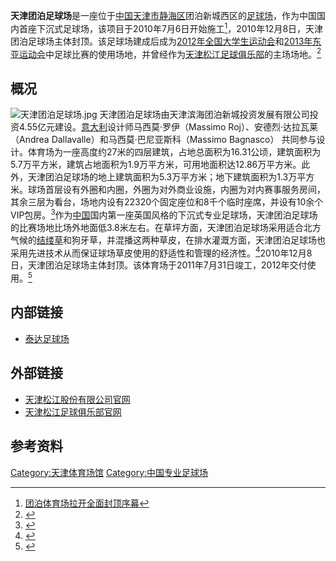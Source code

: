 {{coord|w=24px|38|58|15.4|N|117|04|50.2|E|display=title}}
{{Infobox Stadium
|       stadium_name = 天津团泊足球场
|           nickname = 
|              image = [[File:Tianjin_Tuanbo_Soccer_Stadium_2012.jpg|300px]]
|           fullname = 
|           location = [[天津市|天津市]][[静海区|静海区]]团泊新城
|              built = 2010年7月6日
|             opened = 
|          renovated = 
|             closed =
|         demolished = 
|              owner = 天津松江股份有限公司<br />天津滨海团泊新城投资发展有限公司
|           operator = [[天津松江足球俱乐部|天津松江足球俱乐部]]
|            surface = [[草地|草地]]
|  construction_cost = 人民币4.55亿元
|          architect = 
|            tenants = <center>[[天津松江足球俱乐部|天津松江]]（2012-2015）<br><center>[[天津泰达足球俱乐部|天津泰达]]（2017）
|   seating_capacity = 22,320（全坐席）
|}}

'''天津团泊足球场'''是一座位于[[中国|中国]][[天津市|天津市]][[静海区|静海区]]团泊新城西区的[[足球场|足球场]]，作为中国国内首座下沉式足球场，该项目于2010年7月6日开始施工<ref>[http://www.cr206.com/shownews.asp?id=3194 团泊体育场拉开全面封顶序幕]{{dead link|date=2017年12月 |bot=InternetArchiveBot |fix-attempted=yes }}</ref>，2010年12月8日，天津团泊足球场主体封顶。该足球场建成后成为[[2012年全国大学生运动会|2012年全国大学生运动会]]和[[2013年东亚运动会|2013年东亚运动会]]中足球比赛的使用场地，并曾经作为[[天津松江足球俱乐部|天津松江足球俱乐部]]的主场场地。<ref>{{Cite web |url=http://www.changguan.cc/news_view.php?id=8925 |title=天津东亚运场馆建设有序进行 按照顶级赛事标准 |access-date=2011-05-07 |archive-date=2019-11-11 |archive-url=https://web.archive.org/web/20191111171005/https://www.changguan.cc/news_view.php?id=8925 |dead-url=no }}</ref>

== 概况 ==
[[File:天津团泊足球场.jpg|thumb]]
天津团泊足球场由天津滨海团泊新城投资发展有限公司投资4.55亿元建设。[[意大利|意大利]]设计师马西莫·罗伊（Massimo Roj）、安德烈·达拉瓦莱（Andrea Dallavalle）和马西莫·巴尼亚斯科（Massimo Bagnasco） 共同参与设计。体育场为一座高度约27米的四层建筑，占地总面积为16.31公顷，建筑面积为5.7万平方米，建筑占地面积为1.9万平方米，可用地面积达12.86万平方米。此外，天津团泊足球场的地上建筑面积为5.3万平方米；地下建筑面积为1.3万平方米。球场首层设有外圈和内圈，外圈为对外商业设施，内圈为对内赛事服务房间，其余三层为看台，场地内设有22320个固定座位和8千个临时座席，并设有10余个VIP包房。<ref>{{Cite web |url=http://news.enorth.com.cn/system/2009/11/26/004290037.shtml |title=团泊体育城冰上场馆填空白 建国内最大网球中心 |access-date=2011-05-07 |archive-date=2016-03-04 |archive-url=https://web.archive.org/web/20160304114954/http://news.enorth.com.cn/system/2009/11/26/004290037.shtml |dead-url=no }}</ref>作为[[中国|中国]]国内第一座英国风格的下沉式专业足球场，天津团泊足球场的比赛场地比场外地面低3.8米左右。在草坪方面，天津团泊足球场采用适合北方气候的[[结缕草|结缕草]]和狗牙草，并混播这两种草皮，在排水灌溉方面，天津团泊足球场也采用先进技术从而保证球场草皮使用的舒适性和管理的经济性。<ref>{{Cite web |url=http://news.enorth.com.cn/system/2009/11/09/004268427.shtml |title=团泊新城年内建下沉式球场 低于室外地面3.8米 |access-date=2011-05-07 |archive-date=2019-08-11 |archive-url=https://web.archive.org/web/20190811135545/http://news.enorth.com.cn/system/2009/11/09/004268427.shtml |dead-url=no }}</ref>2010年12月8日，天津团泊足球场主体封顶。该体育场于2011年7月31日竣工，2012年交付使用。<ref>{{Cite web |url=http://www.ciity.com.cn/system/2010/12/11/000035283.shtml |title=团泊体育场顺利封顶 |access-date=2011-05-07 |archive-date=2011-05-13 |archive-url=https://web.archive.org/web/20110513071156/http://www.ciity.com.cn/system/2010/12/11/000035283.shtml |dead-url=yes }}</ref>

== 内部链接 ==
*[[泰达足球场|泰达足球场]]

== 外部链接 ==
*[https://web.archive.org/web/20110513064338/http://www.ciity.com.cn/index.shtml 天津松江股份有限公司官网]
*[https://web.archive.org/web/20110513064338/http://www.ciity.com.cn/index.shtml 天津松江足球俱乐部官网]

== 参考资料 ==
<div class="references-small">
<references />
</div>

{{2012中甲主场}} 
{{中国专业足球场}}
{{天津市体育场馆}}

[[Category:天津体育场馆|Category:天津体育场馆]]
[[Category:中国专业足球场|Category:中国专业足球场]]